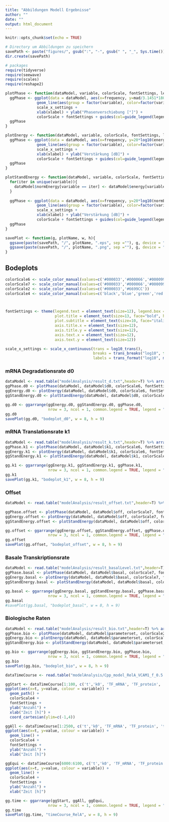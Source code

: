 ```yaml
---
title: "Abbildungen Modell Ergebnisse"
author: ""
date: ""
output: html_document
---
```


```r
knitr::opts_chunk$set(echo = TRUE)

# Directory um Abbildungen zu speichern
savePath <- paste("figures/", gsub(":", "-", gsub(" ", "_", Sys.time())), sep="")
dir.create(savePath)
```

```r
# packages
require(tidyverse)
require(seewave)
require(scales)
require(reshape2)
```

```r
plotPhase <- function(dataModel, variable, colorScale, fontSettings, legendTitle, xlabel) {
  ggPhase <- ggplot(data = dataModel, aes(x=frequency, y=mad/3.1451*180)) +
              geom_line(aes(group = factor(variable), color=factor(variable))) +
              scale_x_settings +
              xlab(xlabel) + ylab("Phasenverschiebung [°]") +
              colorScale + fontSettings + guides(col=guide_legend(legendTitle))
  ggPhase
}

plotEnergy <- function(dataModel, variable, colorScale, fontSettings, legendTitle, xlabel) {
  ggPhase <- ggplot(data = dataModel, aes(x=frequency, y=20*log10(energy))) +
              geom_line(aes(group = factor(variable), color=factor(variable))) +
              scale_x_settings +
              xlab(xlabel) + ylab("Verstärkung [dB]") +
              colorScale + fontSettings + guides(col=guide_legend(legendTitle))
  ggPhase
}

plotStandEnergy <- function(dataModel, variable, colorScale, fontSettings, legendTitle, xlabel) {
  for(iter in unique(variable)){
    dataModel$normEnergy[variable == iter] <- dataModel$energy[variable == iter] / dataModel$energy[variable == iter & dataModel$frequency == min(dataModel$frequency)]
  }
  
  ggPhase <- ggplot(data = dataModel, aes(x=frequency, y=20*log10(normEnergy))) +
              geom_line(aes(group = factor(variable), color=factor(variable))) +
              scale_x_settings +
              xlab(xlabel) + ylab("Verstärkung [dB]") +
              colorScale + fontSettings + guides(col=guide_legend(legendTitle))
  ggPhase
}

savePlot <- function(g, plotName, w, h){
  ggsave(paste(savePath, "/", plotName, ".eps", sep =""), g, device = "eps", width  = w, height = h)
  ggsave(paste(savePath, "/", plotName, ".png", sep =""), g, device = "png", width = w, height = h, dpi = 600)
}
```


## Bodeplots
```r
colorScale6 <- scale_color_manual(values=c('#000033','#000066','#000099','#0000CC','#0000FF','#3366CC'))
colorScale7 <- scale_color_manual(values=c('#000033','#000066','#000099','#0000CC','#0000FF','#3366CC','#6699CC')) 
colorScale2 <- scale_color_manual(values=c('#000033','#6699CC')) 
colorScale4 <- scale_color_manual(values=c('black','blue','green','red')) 



fontSettings <- theme(legend.text = element_text(size=12), legend.box = "horizontal",
                      plot.title = element_text(size=13, face="bold", hjust=0.5, lineheight=1.2),
                      plot.subtitle = element_text(size=10, face="italic", hjust=0.5),
                      axis.title.x = element_text(size=12), 
                      axis.title.y = element_text(size=12),  
                      axis.text.x = element_text(size=12),  
                      axis.text.y = element_text(size=12))

scale_x_settings <- scale_x_continuous(trans = log10_trans(), 
                                       breaks = trans_breaks("log10", function(x) 10^x),
                                       labels = trans_format("log10", math_format(10^.x))) 
```


### mRNA Degradationsrate d0
```r
dataModel <- read.table("modelAnalysis/result_d.txt",header=T) %>% arrange(frequency) 
ggPhase.d0 <- plotPhase(dataModel, dataModel$d0, colorScale6, fontSettings, expression("Degradationsrate d"[0]*":"), "Frequenz [AU]")
ggEnergy.d0 <- plotEnergy(dataModel, dataModel$d0, colorScale6, fontSettings,expression("Degradationsrate d"[0]*":"), "Frequenz [AU]")
ggStandEnergy.d0 <- plotStandEnergy(dataModel, dataModel$d0, colorScale6, fontSettings, expression("Degradationsrate d"[0]*":"), "Frequenz [AU]")

gg.d0 <- ggarrange(ggEnergy.d0, ggStandEnergy.d0, ggPhase.d0, 
                   nrow = 3, ncol = 1, common.legend = TRUE, legend = "bottom")
gg.d0
savePlot(gg.d0, "bodeplot_d0", w = 8, h = 9)

```


### mRNA Translationsrate k1
```r
dataModel <- read.table("modelAnalysis/result_k.txt",header=T) %>% arrange(frequency) 
ggPhase.k1 <- plotPhase(dataModel, dataModel$k1, colorScale6, fontSettings, expression("Translationsrate k"[1]*":"), "Frequenz [AU]")
ggEnergy.k1 <- plotEnergy(dataModel, dataModel$k1, colorScale6, fontSettings, expression("Translationsrate k"[1]*":"), "Frequenz [AU]")
ggStandEnergy.k1 <- plotStandEnergy(dataModel, dataModel$k1, colorScale6, fontSettings, expression("Translationsrate k"[1]*":"), "Frequenz [AU]")

gg.k1 <- ggarrange(ggEnergy.k1, ggStandEnergy.k1, ggPhase.k1, 
                   nrow = 3, ncol = 1, common.legend = TRUE, legend = "bottom")
gg.k1
savePlot(gg.k1, "bodeplot_k1", w = 8, h = 9)
```


### Offset
```r
dataModel <- read.table("modelAnalysis/result_offset.txt",header=T) %>% arrange(frequency) %>% dplyr::filter(frequency >= 0.001)

ggPhase.offset <- plotPhase(dataModel, dataModel$off, colorScale7, fontSettings, "offset:", "Frequenz [AU]")
ggEnergy.offset <- plotEnergy(dataModel, dataModel$off, colorScale7, fontSettings, "offset:", "Frequenz [AU]")
ggStandEnergy.offset <- plotStandEnergy(dataModel, dataModel$off, colorScale7, fontSettings, "offset:", "Frequenz [AU]")

gg.offset <- ggarrange(ggEnergy.offset, ggStandEnergy.offset, ggPhase.offset, 
                   nrow = 3, ncol = 1, common.legend = TRUE, legend = "bottom")
gg.offset
savePlot(gg.offset, "bodeplot_offset", w = 8, h = 9)

```


### Basale Transkriptionsrate
```r
dataModel <- read.table("modelAnalysis/result_basalLevel.txt",header=T) %>% arrange(frequency) 
ggPhase.basal <- plotPhase(dataModel, dataModel$basal, colorScale7, fontSettings, "basal level:", "Frequenz [AU]")
ggEnergy.basal <- plotEnergy(dataModel, dataModel$basal, colorScale7, fontSettings, "basal level:", "Frequenz [AU]")
ggStandEnergy.basal <- plotStandEnergy(dataModel, dataModel$basal, colorScale7, fontSettings, "basal level:", "Frequenz [AU]")

gg.basal <- ggarrange(ggEnergy.basal, ggStandEnergy.basal, ggPhase.basal, 
                   nrow = 3, ncol = 1, common.legend = TRUE, legend = "bottom")
gg.basal
#savePlot(gg.basal, "bodeplot_basal", w = 8, h = 9)
```


### Biologische Raten
```r
dataModel <- read.table("modelAnalysis/result_bio.txt",header=T) %>% arrange(frequency) 
ggPhase.bio <- plotPhase(dataModel, dataModel$parameterset, colorScale2, fontSettings, "TF/Zielgen:", "Frequenz [AU]")
ggEnergy.bio <- plotEnergy(dataModel, dataModel$parameterset, colorScale2, fontSettings, "TF/Zielgen:", "Frequenz [AU]")
ggStandEnergy.bio <- plotStandEnergy(dataModel, dataModel$parameterset, colorScale2, fontSettings, "TF/Zielgen:", "Frequenz [AU]")

gg.bio <- ggarrange(ggEnergy.bio, ggStandEnergy.bio, ggPhase.bio, 
                   nrow = 3, ncol = 1, common.legend = TRUE, legend = "bottom")
gg.bio
savePlot(gg.bio, "bodeplot_bio", w = 8, h = 9)
```

```r
dataTimeCourse <- read.table("modelAnalysis/Cpp_model_RelA_VCAM1_f_0.5.txt",header=T)

ggStart <- dataTimeCourse[1:100, c('t','k0', 'TF_mRNA', 'TF_protein', 'target_mRNA')] %>% melt(id.vars = 't', mesure.vars = c('k0', 'TF_mRNA', 'TF_protein', 'target_mRNA')) %>%
ggplot(aes(x=t, y=value, colour = variable)) +
  geom_path() +
  colorScale4 +
  fontSettings +
  ylab("Anzahl") +
  xlab("Zeit [h]") + 
  coord_cartesian(ylim=c(-1,4))

ggAll <- dataTimeCourse[1:2500, c('t','k0', 'TF_mRNA', 'TF_protein', 'target_mRNA')] %>% melt(id.vars = 't', mesure.vars = c('k0', 'TF_mRNA', 'TF_protein', 'target_mRNA')) %>%
ggplot(aes(x=t, y=value, colour = variable)) +
  geom_line() +
  colorScale4 +
  fontSettings +
  ylab("Anzahl") +
  xlab("Zeit [h]")

ggEqui <- dataTimeCourse[6000:6100, c('t','k0', 'TF_mRNA', 'TF_protein', 'target_mRNA')] %>% melt(id.vars = 't', mesure.vars = c('k0', 'TF_mRNA', 'TF_protein', 'target_mRNA')) %>%
ggplot(aes(x=t, y=value, colour = variable)) +
  geom_line() +
  colorScale4 +
  fontSettings +
  ylab("Anzahl") +
  xlab("Zeit [h]")

gg.time <- ggarrange(ggStart, ggAll, ggEqui, 
                   nrow = 3, ncol = 1, common.legend = TRUE, legend = "bottom")
gg.time
savePlot(gg.time, "timeCourse_RelA", w = 8, h = 9)

```